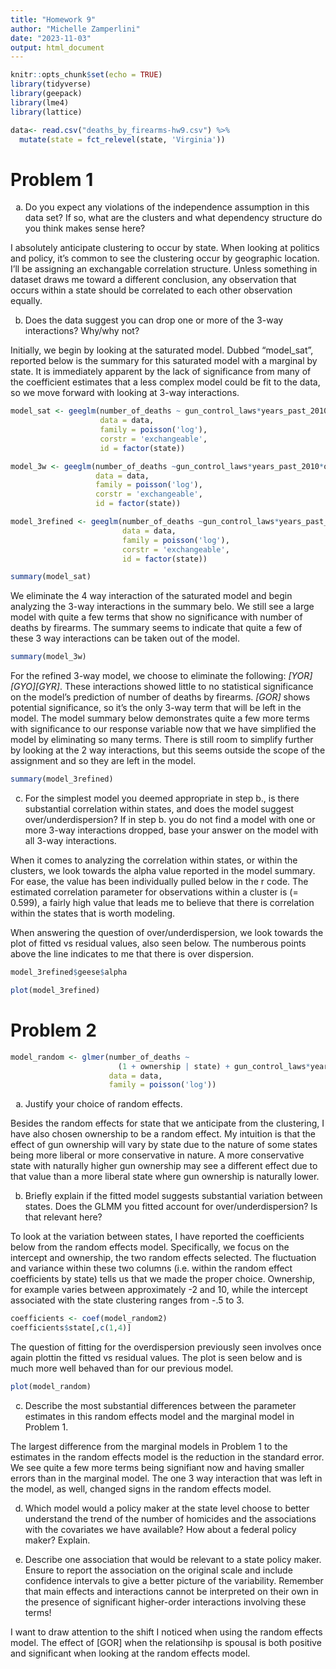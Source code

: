 ```yaml
---
title: "Homework 9"
author: "Michelle Zamperlini"
date: "2023-11-03"
output: html_document
---
```


```r
knitr::opts_chunk$set(echo = TRUE)
library(tidyverse)
library(geepack)
library(lme4)
library(lattice)

data<- read.csv("deaths_by_firearms-hw9.csv") %>%
  mutate(state = fct_relevel(state, 'Virginia'))
```

# Problem 1

a) Do you expect any violations of the independence assumption in this data set? If so, what are the clusters and what dependency structure do you think makes sense here?

I absolutely anticipate clustering to occur by state. When looking at politics and policy, it's common to see the clustering occur by geographic location. I'll be assigning an exchangable correlation structure. Unless something in dataset draws me toward a different conclusion, any observation that occurs within a state should be correlated to each other observation equally.

b) Does the data suggest you can drop one or more of the 3-way interactions? Why/why not?

Initially, we begin by looking at the saturated model. Dubbed "model_sat", reported below is the summary for this saturated model with a marginal by state. It is immediately apparent by the lack of significance from many of the coefficient estimates that a less complex model could be fit to the data, so we move forward with looking at 3-way interactions.

```r
model_sat <- geeglm(number_of_deaths ~ gun_control_laws*years_past_2010*ownership*relationship,
                    data = data,
                    family = poisson('log'),
                    corstr = 'exchangeable',
                    id = factor(state))

model_3w <- geeglm(number_of_deaths ~gun_control_laws*years_past_2010*ownership*relationship - gun_control_laws:years_past_2010:ownership:relationship,
                   data = data,
                   family = poisson('log'),
                   corstr = 'exchangeable',
                   id = factor(state))

model_3refined <- geeglm(number_of_deaths ~gun_control_laws*years_past_2010*ownership*relationship - gun_control_laws:years_past_2010:ownership:relationship - years_past_2010:ownership:relationship - gun_control_laws:years_past_2010:ownership - gun_control_laws:years_past_2010:relationship,
                         data = data,
                         family = poisson('log'),
                         corstr = 'exchangeable',
                         id = factor(state))
```
```r
summary(model_sat)
```

We eliminate the 4 way interaction of the saturated model and begin analyzing the 3-way interactions in the summary belo. We still see a large model with quite a few terms that show no significance with number of deaths by firearms. The summary seems to indicate that quite a few of these 3 way interactions can be taken out of the model. 

```r
summary(model_3w)
```

For the refined 3-way model, we choose to eliminate the following: *[YOR][GYO][GYR]*. These interactions showed little to no statistical significance on the model's prediction of number of deaths by firearms. *[GOR]* shows potential significance, so it's the only 3-way term that will be left in the model. The model summary below demonstrates quite a few more terms with significance to our response variable now that we have simplified the model by eliminating so many terms. There is still room to simplify further by looking at the 2 way interactions, but this seems outside the scope of the assignment and so they are left in the model.

```r
summary(model_3refined)
```

c) For the simplest model you deemed appropriate in step b., is there substantial correlation within states, and does the model suggest over/underdispersion? If in step b. you do not find a model with one or more 3-way interactions dropped, base your answer on the model with all 3-way interactions.

When it comes to analyzing the correlation within states, or within the clusters, we look towards the alpha value reported in the model summary. For ease, the value has been individually pulled below in the r code. The estimated correlation parameter for observations within a cluster is \(\alpha = 0.599\), a fairly high value that leads me to believe that there is correlation within the states that is worth modeling. 

When answering the question of over/underdispersion, we look towards the plot of fitted vs residual values, also seen below. The numberous points above the line indicates to me that there is over dispersion.

```r
model_3refined$geese$alpha
```
```r
plot(model_3refined)
```

# Problem 2

```r
model_random <- glmer(number_of_deaths ~ 
                        (1 + ownership | state) + gun_control_laws*years_past_2010*ownership*relationship - gun_control_laws:years_past_2010:ownership:relationship - years_past_2010:ownership:relationship - gun_control_laws:years_past_2010:ownership - gun_control_laws:years_past_2010:relationship,
                      data = data,
                      family = poisson('log'))
```

a) Justify your choice of random effects.

Besides the random effects for state that we anticipate from the clustering, I have also chosen ownership to be a random effect. My intuition is that the effect of gun ownership will vary by state due to the nature of some states being more liberal or more conservative in nature. A more conservative state with naturally higher gun ownership may see a different effect due to that value than a more liberal state where gun ownership is naturally lower. 

b) Briefly explain if the fitted model suggests substantial variation between states. Does the GLMM you fitted account for over/underdispersion? Is that relevant here?

To look at the variation between states, I have reported the coefficients below from the random effects model. Specifically, we focus on the intercept and ownership, the two random effects selected. The fluctuation and variance within these two columns (i.e. within the random effect coefficients by state) tells us that we made the proper choice. Ownership, for example varies between approximately -2 and 10, while the intercept associated with the state clustering ranges from -.5 to 3. 

```r
coefficients <- coef(model_random2)
coefficients$state[,c(1,4)]
```

The question of fitting for the overdispersion previously seen involves once again plottin the fitted vs residual values. The plot is seen below and is much more well behaved than for our previous model. 

```r
plot(model_random)
```

c) Describe the most substantial differences between the parameter estimates in this random effects model and the marginal model in Problem 1.

The largest difference from the marginal models in Problem 1 to the estimates in the random effects model is the reduction in the standard error. We see quite a few more terms being signifiant now and having smaller errors than in the marginal model. The one 3 way interaction that was left in the model, as well, changed signs in the random effects model. 

d) Which model would a policy maker at the state level choose to better understand the trend of the number of homicides and the associations with the covariates we have available? How about a federal policy maker? Explain.

e) Describe one association that would be relevant to a state policy maker. Ensure to report the association on the original scale and include confidence intervals to give a better picture of the variability. Remember that main effects and interactions cannot be interpreted on their own in the presence of significant higher-order interactions involving these terms!

I want to draw attention to the shift I noticed when using the random effects model. The effect of [GOR] when the relationsihp is spousal is both positive and significant when looking at the random effects model.

